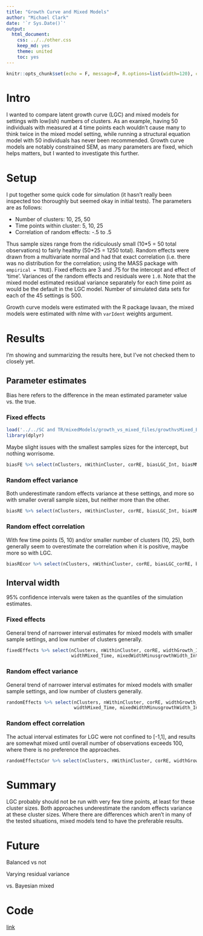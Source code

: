 ```yaml
---
title: "Growth Curve and Mixed Models"
author: "Michael Clark"
date: '`r Sys.Date()`'
output:
  html_document:
    css: ../../other.css
    keep_md: yes
    theme: united
    toc: yes
---
```


```r
knitr::opts_chunk$set(echo = F, message=F, R.options=list(width=120), comment=NA)
```

# Intro

I wanted to compare latent growth curve (LGC) and mixed models for settings with low(ish) numbers of clusters.  As an example, having 50 individuals with measured at 4 time points each wouldn't cause many to think twice in the mixed model setting, while running a structural equation model with 50 individuals has never been recommended. Growth curve models are notably constrained SEM, as many parameters are fixed, which helps matters, but I wanted to investigate this further. 

# Setup

I put together some quick code for simulation (it hasn't really been inspected too thoroughly but seemed okay in initial tests). The parameters are as follows:

- Number of clusters: 10, 25, 50 
- Time points within cluster: 5, 10, 25
- Correlation of random effects: -.5 to .5 

Thus sample sizes range from the ridiculously small (10\*5 = 50 total observations) to fairly healthy (50\*25 = 1250 total). Random effects were drawn from a multivariate normal and had that exact correlation (i.e. there was no distribution for the correlation; using the <span class="pack">MASS</span> package with `empirical = TRUE`).  Fixed effects are 3 and .75 for the intercept and effect of 'time'. Variances of the random effects and residuals were `1.0`.  Note that the mixed model estimated residual variance separately for each time point as would be the default in the LGC model. Number of simulated data sets for each of the 45 settings is 500.

Growth curve models were estimated with the R package <span class="pack">lavaan</span>, the mixed models were estimated with <span class="pack">nlme</span> with `varIdent` weights argument.

# Results
I'm showing and summarizing the results here, but I've not checked them to closely yet.


## Parameter estimates
Bias here refers to the difference in the mean estimated parameter value vs. the true.

### Fixed effects
```r
load('../../SC and TR/mixedModels/growth_vs_mixed_files/growthvsMixed_EstResults.RData')
library(dplyr)
```

Maybe slight issues with the smallest samples sizes for the intercept, but nothing worrisome.

```r
biasFE %>% select(nClusters, nWithinCluster, corRE, biasLGC_Int, biasMM_Int, biasLGC_Time, biasMM_Time)
```


### Random effect variance
Both underestimate random effects variance at these settings, and more so with smaller overall sample sizes, but neither more than the other.

```r
biasRE %>% select(nClusters, nWithinCluster, corRE, biasLGC_Int, biasMM_Int, biasLGC_Time, biasMM_Time)
```


### Random effect correlation
With few time points (5, 10) and/or smaller number of clusters (10, 25), both generally seem to overestimate the correlation when it is positive, maybe more so with LGC.

```r
biasREcor %>% select(nClusters, nWithinCluster, corRE, biasLGC_corRE, biasMM_corRE)
```


## Interval width
95% confidence intervals were taken as the quantiles of the simulation estimates.

### Fixed effects
General trend of narrower interval estimates for mixed models with smaller sample settings, and low number of clusters generally.

```r
fixedEffects %>% select(nClusters, nWithinCluster, corRE, widthGrowth_Int, widthMixed_Int, widthGrowth_Time,
                        widthMixed_Time, mixedWidthMinusgrowthWidth_Int, mixedWidthMinusgrowthWidth_Time)
```

### Random effect variance
General trend of narrower interval estimates for mixed models with smaller sample settings, and low number of clusters generally.

```r
randomEffects %>% select(nClusters, nWithinCluster, corRE, widthGrowth_Int, widthMixed_Int, widthGrowth_Time,
                         widthMixed_Time, mixedWidthMinusgrowthWidth_Int, mixedWidthMinusgrowthWidth_Time)
```


### Random effect correlation
The actual interval estimates for LGC were not confined to [-1,1], and results are somewhat mixed until overall number of observations exceeds 100, where there is no preference the approaches.

```r
randomEffectsCor %>% select(nClusters, nWithinCluster, corRE, widthGrowth, widthMixed, mixedWidthMinusgrowthWidth)
```

# Summary
LGC probably should not be run with very few time points, at least for these cluster sizes.  Both approaches underestimate the random effects variance at these cluster sizes. Where there are differences which aren't in many of the tested situations, mixed models tend to have the preferable results.

# Future

Balanced vs not

Varying residual variance

vs. Bayesian mixed




# Code
[link](https://github.com/mclark--/Miscellaneous-R-Code/tree/master/SC%20and%20TR/mixedModels/growthCurvevsMixedModel.R)
